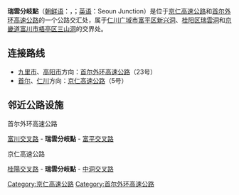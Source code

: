 {{expand|time=2013-10-15T13:37:15+00:00}}
{{unreferenced|time=2013-10-15T13:37:15+00:00}}
{{朝鮮半島公路設施
|設施名稱 = 瑞雲分岐點
|色 = orange
|圖像 = Seoul Ring Expressway Seoun JCT Panel.jpg
|pxl = 370px
|圖像簡介 = 瑞雲分岐點
|諺文 =서운 분기점
|公路名稱1 = [[京仁高速公路|京仁高速公路]]
|IC編號1 = 5
|收費站編號1 = 
|記號1 = 
|起點1 = [[仁川港交叉路|仁川港交叉路]]
|距離1 = 17.28
|上一設施1 = [[富平交叉路|富平交叉路]]
|上一設施距離1 = 3.12
|下一設施1 = [[富川交叉路|富川交叉路]]
|下一設施距離1 = 1.73
|公路名稱2 = [[首尔外环高速公路|首尔外环高速公路]]
|IC編號2 = 23
|收費站編號2 = 
|記號2 = 
|起點2 = [[板橋分岐點|板橋分岐點]]
|距離2 = 84.31
|上一設施2 = [[桂陽交叉路|桂陽交叉路]]
|上一設施距離2 = 2.25
|下一設施2 = [[中洞交叉路|中洞交叉路]]
|下一設施距離2 =2.08
|公路名稱3 = 
|IC編號3 = 
|收費站編號3 = 
|記號3 = 
|起點3 = 
|距離3 = 
|上一設施3 = 
|上一設施距離3 = 
|下一設施3 = 
|下一設施距離3 =
|公路名稱4 = 
|IC編號4 = 
|收費站編號4 = 
|記號4 = 
|起點4 = 
|距離4 = 
|上一設施4 = 
|上一設施距離4 = 
|下一設施4 = 
|下一設施距離4 =
|連接道路 = 
|啟用日期 = 1968年12月21日
|停用日期 = 
|流量 = 
|智能IC = 
|上行營業時間 = 
|上行油站 = 
|上行油站營業時間 = 
|下行營業時間 = 
|下行油站 = 
|下行油站營業時間 = 
|郵政編碼 = 
|所在地 = [[仁川广域市|仁川广域市]][[富平区|富平区]][[新兴洞|新兴洞]]、[[桂阳区|桂阳区]][[瑞雲洞|瑞雲洞]]<br/>[[京畿道|京畿道]][[富川市|富川市]][[梧亭区|梧亭区]][[三山洞|三山洞]]
|坐標 = 
|備註 = 
}}

'''瑞雲分岐點'''（[[朝鲜语|朝鲜语]]：{{lang|ko|서운 분기점}}，{{lang|ko|瑞雲分岐點}}；[[英语|英语]]：Seoun Junction）是位于[[京仁高速公路|京仁高速公路]]和[[首尔外环高速公路|首尔外环高速公路]]的一个公路交汇处，属于[[仁川广域市|仁川广域市]][[富平区|富平区]][[新兴洞|新兴洞]]、[[桂阳区|桂阳区]][[瑞雲洞|瑞雲洞]]和[[京畿道|京畿道]][[富川市|富川市]][[梧亭区|梧亭区]][[三山洞|三山洞]]的交界处。

==连接路线==
*[[九里市|九里市]]、[[高阳市|高阳市]]方向：[[首尔外环高速公路|首尔外环高速公路]]（23号）
*[[首尔|首尔]]、[[仁川|仁川]]方向：[[京仁高速公路|京仁高速公路]]（5号）

==邻近公路设施==
;首尔外环高速公路
[[富川交叉路|富川交叉路]] - '''瑞雲分岐點''' - [[富平交叉路|富平交叉路]]
;京仁高速公路
[[桂陽交叉路|桂陽交叉路]] - '''瑞雲分岐點''' - [[中洞交叉路|中洞交叉路]]

{{京仁高速公路}}
{{首尔外环高速公路}}

[[Category:京仁高速公路|Category:京仁高速公路]]
[[Category:首尔外环高速公路|Category:首尔外环高速公路]]